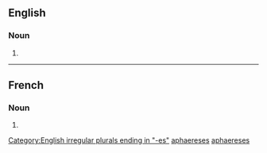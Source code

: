{{also|aphaereses}}
==English==

===Noun===
{{head|en|noun form}}

# {{plural of|en|aphæresis}}

[[Category:English irregular plurals ending in "-es"]]
[[Category:English terms spelled with Æ|aphaereses]]

----

==French==

===Noun===
{{head|fr|noun plural form|g=f}}

# {{plural of|fr|aphærese}}

[[Category:French terms spelled with Æ|aphaereses]]